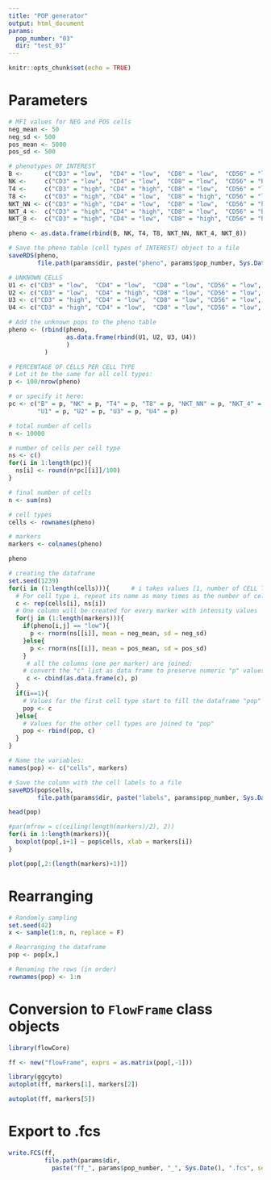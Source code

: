```yaml
---
title: "POP generator"
output: html_document
params:
  pop_number: "03"
  dir: "test_03"
---
```


```r
knitr::opts_chunk$set(echo = TRUE)
```

# Parameters
```r
# MFI values for NEG and POS cells
neg_mean <- 50
neg_sd <- 500
pos_mean <- 5000
pos_sd <- 500

# phenotypes OF INTEREST
B <-      c("CD3" = "low",  "CD4" = "low",  "CD8" = "low",  "CD56" = "low",  "CD19" = "high")
NK <-     c("CD3" = "low",  "CD4" = "low",  "CD8" = "low",  "CD56" = "high", "CD19" = "low")
T4 <-     c("CD3" = "high", "CD4" = "high", "CD8" = "low",  "CD56" = "low",  "CD19" = "low")
T8 <-     c("CD3" = "high", "CD4" = "low",  "CD8" = "high", "CD56" = "low",  "CD19" = "low")
NKT_NN <- c("CD3" = "high", "CD4" = "low",  "CD8" = "low",  "CD56" = "high", "CD19" = "low")
NKT_4 <-  c("CD3" = "high", "CD4" = "high", "CD8" = "low",  "CD56" = "high", "CD19" = "low")
NKT_8 <-  c("CD3" = "high", "CD4" = "low",  "CD8" = "high", "CD56" = "high", "CD19" = "low")

pheno <- as.data.frame(rbind(B, NK, T4, T8, NKT_NN, NKT_4, NKT_8))

# Save the pheno table (cell types of INTEREST) object to a file
saveRDS(pheno, 
        file.path(params$dir, paste("pheno", params$pop_number, Sys.Date(), sep = "_")))

# UNKNOWN CELLS
U1 <- c("CD3" = "low",  "CD4" = "low",  "CD8" = "low", "CD56" = "low", "CD19" = "low")
U2 <- c("CD3" = "low",  "CD4" = "high", "CD8" = "low", "CD56" = "low", "CD19" = "low")
U3 <- c("CD3" = "high", "CD4" = "low",  "CD8" = "low", "CD56" = "low", "CD19" = "low")
U4 <- c("CD3" = "high", "CD4" = "low",  "CD8" = "low", "CD56" = "low", "CD19" = "high")

# Add the unknown pops to the pheno table
pheno <- (rbind(pheno, 
                as.data.frame(rbind(U1, U2, U3, U4))
                )
          )

# PERCENTAGE OF CELLS PER CELL TYPE
# Let it be the same for all cell types:
p <- 100/nrow(pheno)

# or specify it here:
pc <- c("B" = p, "NK" = p, "T4" = p, "T8" = p, "NKT_NN" = p, "NKT_4" = p, "NKT_8" = p, 
        "U1" = p, "U2" = p, "U3" = p, "U4" = p)

# total number of cells
n <- 10000

# number of cells per cell type
ns <- c()
for(i in 1:length(pc)){
  ns[i] <- round(n*pc[[i]]/100)
}

# final number of cells
n <- sum(ns)

# cell types
cells <- rownames(pheno)

# markers
markers <- colnames(pheno)

pheno
```

```r
# creating the dataframe
set.seed(1239)
for(i in (1:length(cells))){      # i takes values [1, number of CELL TYPES]
  # For cell type i, repeat its name as many times as the number of cells 
  c <- rep(cells[i], ns[i]) 
  # One column will be created for every marker with intensity values
  for(j in (1:length(markers))){  
    if(pheno[i,j] == "low"){
      p <- rnorm(ns[[i]], mean = neg_mean, sd = neg_sd)
    }else{
      p <- rnorm(ns[[i]], mean = pos_mean, sd = pos_sd)
    }
     # all the columns (one per marker) are joined:
    # convert the "c" list as data frame to preserve numeric "p" values after cbind-ing
     c <- cbind(as.data.frame(c), p)  
  }
  if(i==1){
    # Values for the first cell type start to fill the dataframe "pop"
    pop <- c
  }else{
    # Values for the other cell types are joined to "pop"
    pop <- rbind(pop, c)
  }
}

# Name the variables:
names(pop) <- c("cells", markers)

# Save the column with the cell labels to a file
saveRDS(pop$cells, 
        file.path(params$dir, paste("labels", params$pop_number, Sys.Date(), sep = "_")))

head(pop)
```

```r
#par(mfrow = c(ceiling(length(markers)/2), 2))
for(i in 1:length(markers)){
  boxplot(pop[,i+1] ~ pop$cells, xlab = markers[i])
}
```

```r
plot(pop[,2:(length(markers)+1)])
```

# Rearranging
```r
# Randomly sampling
set.seed(42)
x <- sample(1:n, n, replace = F)

# Rearranging the dataframe
pop <- pop[x,]

# Renaming the rows (in order)
rownames(pop) <- 1:n
```

# Conversion to `FlowFrame` class objects
```r
library(flowCore)

ff <- new("flowFrame", exprs = as.matrix(pop[,-1])) 
```

```r
library(ggcyto)
autoplot(ff, markers[1], markers[2])
```

```r
autoplot(ff, markers[5])
```

# Export to .fcs
```r
write.FCS(ff, 
          file.path(params$dir,
            paste("ff_", params$pop_number, "_", Sys.Date(), ".fcs", sep = "")))
```




